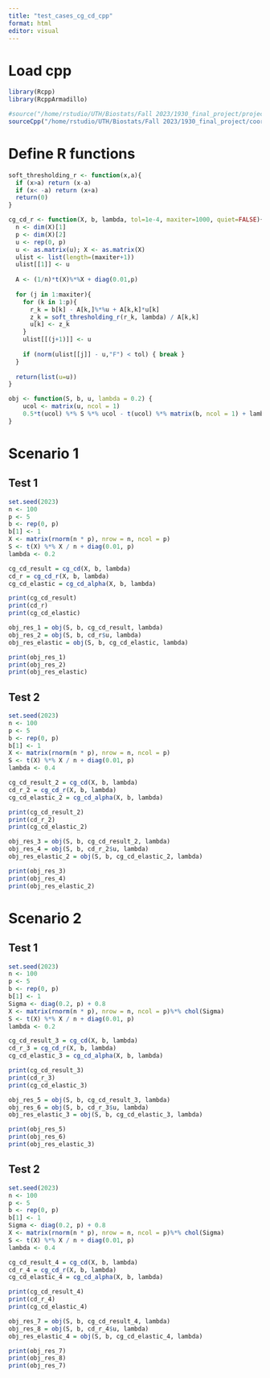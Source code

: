 ```yaml
---
title: "test_cases_cg_cd_cpp"
format: html
editor: visual
---
```


# Load cpp

```r
library(Rcpp)
library(RcppArmadillo)

#source("/home/rstudio/UTH/Biostats/Fall 2023/1930_final_project/project_functions.R")
sourceCpp("/home/rstudio/UTH/Biostats/Fall 2023/1930_final_project/coordinate_descent_algo_alt.cpp")
```

# Define R functions

```r
soft_thresholding_r <- function(x,a){
  if (x>a) return (x-a)
  if (x< -a) return (x+a)
  return(0)
}

cg_cd_r <- function(X, b, lambda, tol=1e-4, maxiter=1000, quiet=FALSE){
  n <- dim(X)[1]
  p <- dim(X)[2]
  u <- rep(0, p)
  u <- as.matrix(u); X <- as.matrix(X)
  ulist <- list(length=(maxiter+1))
  ulist[[1]] <- u
  
  A <- (1/n)*t(X)%*%X + diag(0.01,p)
  
  for (j in 1:maxiter){
    for (k in 1:p){
      r_k = b[k] - A[k,]%*%u + A[k,k]*u[k]
      z_k = soft_thresholding_r(r_k, lambda) / A[k,k]
      u[k] <- z_k
    }
    ulist[[(j+1)]] <- u
    
    if (norm(ulist[[j]] - u,"F") < tol) { break }
  } 
  
  return(list(u=u)) 
}

obj <- function(S, b, u, lambda = 0.2) {
    ucol <- matrix(u, ncol = 1)
    0.5*t(ucol) %*% S %*% ucol - t(ucol) %*% matrix(b, ncol = 1) + lambda * sum(abs(ucol))
}

```

# Scenario 1

## Test 1

```r
set.seed(2023)
n <- 100
p <- 5
b <- rep(0, p)
b[1] <- 1
X <- matrix(rnorm(n * p), nrow = n, ncol = p) 
S <- t(X) %*% X / n + diag(0.01, p)
lambda <- 0.2

cg_cd_result = cg_cd(X, b, lambda)
cd_r = cg_cd_r(X, b, lambda)
cg_cd_elastic = cg_cd_alpha(X, b, lambda)

print(cg_cd_result)
print(cd_r)
print(cg_cd_elastic)
```

```r
obj_res_1 = obj(S, b, cg_cd_result, lambda)
obj_res_2 = obj(S, b, cd_r$u, lambda)
obj_res_elastic = obj(S, b, cg_cd_elastic, lambda)

print(obj_res_1)
print(obj_res_2)
print(obj_res_elastic)
```

## Test 2

```r
set.seed(2023)
n <- 100
p <- 5
b <- rep(0, p)
b[1] <- 1
X <- matrix(rnorm(n * p), nrow = n, ncol = p) 
S <- t(X) %*% X / n + diag(0.01, p)
lambda <- 0.4

cg_cd_result_2 = cg_cd(X, b, lambda)
cd_r_2 = cg_cd_r(X, b, lambda)
cg_cd_elastic_2 = cg_cd_alpha(X, b, lambda)

print(cg_cd_result_2)
print(cd_r_2)
print(cg_cd_elastic_2)
```

```r
obj_res_3 = obj(S, b, cg_cd_result_2, lambda)
obj_res_4 = obj(S, b, cd_r_2$u, lambda)
obj_res_elastic_2 = obj(S, b, cg_cd_elastic_2, lambda)

print(obj_res_3)
print(obj_res_4)
print(obj_res_elastic_2)
```

# Scenario 2

## Test 1

```r
set.seed(2023)
n <- 100
p <- 5
b <- rep(0, p)
b[1] <- 1
Sigma <- diag(0.2, p) + 0.8
X <- matrix(rnorm(n * p), nrow = n, ncol = p)%*% chol(Sigma)
S <- t(X) %*% X / n + diag(0.01, p)
lambda <- 0.2

cg_cd_result_3 = cg_cd(X, b, lambda)
cd_r_3 = cg_cd_r(X, b, lambda)
cg_cd_elastic_3 = cg_cd_alpha(X, b, lambda)

print(cg_cd_result_3)
print(cd_r_3)
print(cg_cd_elastic_3)
```

```r
obj_res_5 = obj(S, b, cg_cd_result_3, lambda)
obj_res_6 = obj(S, b, cd_r_3$u, lambda)
obj_res_elastic_3 = obj(S, b, cg_cd_elastic_3, lambda)

print(obj_res_5)
print(obj_res_6)
print(obj_res_elastic_3)
```

## Test 2

```r
set.seed(2023)
n <- 100
p <- 5
b <- rep(0, p)
b[1] <- 1
Sigma <- diag(0.2, p) + 0.8
X <- matrix(rnorm(n * p), nrow = n, ncol = p)%*% chol(Sigma)
S <- t(X) %*% X / n + diag(0.01, p)
lambda <- 0.4

cg_cd_result_4 = cg_cd(X, b, lambda)
cd_r_4 = cg_cd_r(X, b, lambda)
cg_cd_elastic_4 = cg_cd_alpha(X, b, lambda)

print(cg_cd_result_4)
print(cd_r_4)
print(cg_cd_elastic_4)
```

```r
obj_res_7 = obj(S, b, cg_cd_result_4, lambda)
obj_res_8 = obj(S, b, cd_r_4$u, lambda)
obj_res_elastic_4 = obj(S, b, cg_cd_elastic_4, lambda)

print(obj_res_7)
print(obj_res_8)
print(obj_res_7)
```
